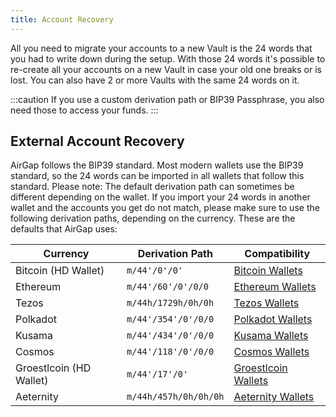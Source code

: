 ```yaml
---
title: Account Recovery
---
```


All you need to migrate your accounts to a new Vault is the 24 words that you had to write down during the setup. With those 24 words it's possible to re-create all your accounts on a new Vault in case your old one breaks or is lost. You can also have 2 or more Vaults with the same 24 words on it.

:::caution
If you use a custom derivation path or BIP39 Passphrase, you also need those to access your funds.
:::

## External Account Recovery

AirGap follows the BIP39 standard. Most modern wallets use the BIP39 standard, so the 24 words can be imported in all wallets that follow this standard. Please note: The default derivation path can sometimes be different depending on the wallet. If you import your 24 words in another wallet and the accounts you get do not match, please make sure to use the following derivation paths, depending on the currency. These are the defaults that AirGap uses:

| Currency                | Derivation Path       | Compatibility                                                       |
| ----------------------- | --------------------- | ------------------------------------------------------------------- |
| Bitcoin (HD Wallet)     | `m/44'/0'/0'`         | [Bitcoin Wallets](/currencies/bitcoin/wallet-compatibility)         |
| Ethereum                | `m/44'/60'/0'/0/0`    | [Ethereum Wallets](/currencies/ethereum/wallet-compatibility)       |
| Tezos                   | `m/44h/1729h/0h/0h`   | [Tezos Wallets](/currencies/tezos/wallet-compatibility)             |
| Polkadot                | `m/44'/354'/0'/0/0`   | [Polkadot Wallets](/currencies/polkadot/wallet-compatibility)       |
| Kusama                  | `m/44'/434'/0'/0/0`   | [Kusama Wallets](/currencies/kusama/wallet-compatibility)           |
| Cosmos                  | `m/44'/118'/0'/0/0`   | [Cosmos Wallets](/currencies/cosmos/wallet-compatibility)           |
| Groestlcoin (HD Wallet) | `m/44'/17'/0'`        | [Groestlcoin Wallets](/currencies/groestlcoin/wallet-compatibility) |
| Aeternity               | `m/44h/457h/0h/0h/0h` | [Aeternity Wallets](/currencies/aeternity/wallet-compatibility)     |
